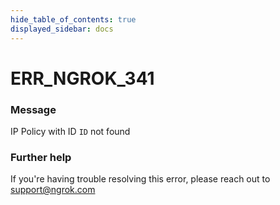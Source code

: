 ```yaml
---
hide_table_of_contents: true
displayed_sidebar: docs
---
```



# ERR_NGROK_341

### Message

IP Policy with ID `ID` not found

### Further help

If you're having trouble resolving this error, please reach out to [support@ngrok.com](mailto:support@ngrok.com?subject=Help%20with%20ERR_NGROK_341)

<ErrorDetails error="err_ngrok_341" />
